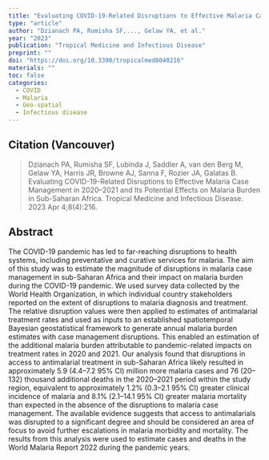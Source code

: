 ```yaml
---
title: "Evaluating COVID-19-Related Disruptions to Effective Malaria Case Management in 2020–2021 and Its Potential Effects on Malaria Burden in Sub-Saharan Africa"
type: "article"
author: "Dzianach PA, Rumisha SF,..., Gelaw YA, et al."
year: "2023"
publication: "Tropical Medicine and Infectious Disease"
preprint: ""
doi: "https://doi.org/10.3390/tropicalmed8040216"
materials: ""
toc: false
categories:
  - COVID
  - Malaria
  - Geo-spatial
  - Infectious disease
---
```


## Citation (Vancouver)

> Dzianach PA, Rumisha SF, Lubinda J, Saddler A, van den Berg M, Gelaw YA, Harris JR, Browne AJ, Sanna F, Rozier JA, Galatas B. Evaluating COVID-19-Related Disruptions to Effective Malaria Case Management in 2020--2021 and Its Potential Effects on Malaria Burden in Sub-Saharan Africa. Tropical Medicine and Infectious Disease. 2023 Apr 4;8(4):216.

## Abstract

The COVID-19 pandemic has led to far-reaching disruptions to health systems, including preventative and curative services for malaria. The aim of this study was to estimate the magnitude of disruptions in malaria case management in sub-Saharan Africa and their impact on malaria burden during the COVID-19 pandemic. We used survey data collected by the World Health Organization, in which individual country stakeholders reported on the extent of disruptions to malaria diagnosis and treatment. The relative disruption values were then applied to estimates of antimalarial treatment rates and used as inputs to an established spatiotemporal Bayesian geostatistical framework to generate annual malaria burden estimates with case management disruptions. This enabled an estimation of the additional malaria burden attributable to pandemic-related impacts on treatment rates in 2020 and 2021. Our analysis found that disruptions in access to antimalarial treatment in sub-Saharan Africa likely resulted in approximately 5.9 (4.4--7.2 95% CI) million more malaria cases and 76 (20--132) thousand additional deaths in the 2020--2021 period within the study region, equivalent to approximately 1.2% (0.3--2.1 95% CI) greater clinical incidence of malaria and 8.1% (2.1--14.1 95% CI) greater malaria mortality than expected in the absence of the disruptions to malaria case management. The available evidence suggests that access to antimalarials was disrupted to a significant degree and should be considered an area of focus to avoid further escalations in malaria morbidity and mortality. The results from this analysis were used to estimate cases and deaths in the World Malaria Report 2022 during the pandemic years.
